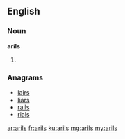 ==English==

===Noun===
'''arils'''

# {{plural of|aril}}

===Anagrams===
* [[lairs#English|lairs]]
* [[liars#English|liars]]
* [[rails#English|rails]]
* [[rials#English|rials]]

[[ar:arils]]
[[fr:arils]]
[[ku:arils]]
[[mg:arils]]
[[my:arils]]